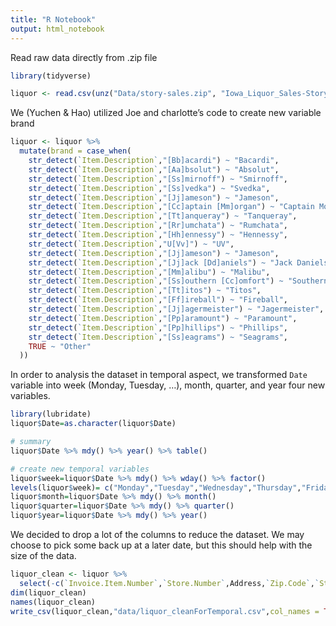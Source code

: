 ```yaml
---
title: "R Notebook"
output: html_notebook
---
```


Read raw data directly from .zip file 

```r
library(tidyverse)

liquor <- read.csv(unz("Data/story-sales.zip", "Iowa_Liquor_Sales-Story.csv"))
```

We (Yuchen & Hao) utilized Joe and charlotte's code to create new variable brand
```r
liquor <- liquor %>%
  mutate(brand = case_when(
    str_detect(`Item.Description`,"[Bb]acardi") ~ "Bacardi",
    str_detect(`Item.Description`,"[Aa]bsolut") ~ "Absolut",
    str_detect(`Item.Description`,"[Ss]mirnoff") ~ "Smirnoff",
    str_detect(`Item.Description`,"[Ss]vedka") ~ "Svedka",
    str_detect(`Item.Description`,"[Jj]ameson") ~ "Jameson",
    str_detect(`Item.Description`,"[Cc]aptain [Mm]organ") ~ "Captain Morgan",
    str_detect(`Item.Description`,"[Tt]anqueray") ~ "Tanqueray",
    str_detect(`Item.Description`,"[Rr]umchata") ~ "Rumchata",
    str_detect(`Item.Description`,"[Hh]ennessy") ~ "Hennessy",
    str_detect(`Item.Description`,"U[Vv]") ~ "UV",
    str_detect(`Item.Description`,"[Jj]ameson") ~ "Jameson",
    str_detect(`Item.Description`,"[Jj]ack [Dd]aniels") ~ "Jack Daniels",
    str_detect(`Item.Description`,"[Mm]alibu") ~ "Malibu",
    str_detect(`Item.Description`,"[Ss]outhern [Cc]omfort") ~ "Southern Comfort",
    str_detect(`Item.Description`,"[Tt]itos") ~ "Titos",
    str_detect(`Item.Description`,"[Ff]ireball") ~ "Fireball",
    str_detect(`Item.Description`,"[Jj]agermeister") ~ "Jagermeister",
    str_detect(`Item.Description`,"[Pp]aramount") ~ "Paramount",
    str_detect(`Item.Description`,"[Pp]hillips") ~ "Phillips",
    str_detect(`Item.Description`,"[Ss]eagrams") ~ "Seagrams",
    TRUE ~ "Other"
  ))

```

In order to analysis the dataset in temporal aspect, we transformed `Date` variable into week (Monday, Tuesday, ...), month, quarter, and year four new variables.
```r
library(lubridate)
liquor$Date=as.character(liquor$Date)

# summary
liquor$Date %>% mdy() %>% year() %>% table()

# create new temporal variables
liquor$week=liquor$Date %>% mdy() %>% wday() %>% factor()
levels(liquor$week)= c("Monday","Tuesday","Wednesday","Thursday","Friday","Saturday")
liquor$month=liquor$Date %>% mdy() %>% month()
liquor$quarter=liquor$Date %>% mdy() %>% quarter()
liquor$year=liquor$Date %>% mdy() %>% year()

```

We decided to drop a lot of the columns to reduce the dataset. We may choose to pick some back up at a later date, but this should help with the size of the data.

```r
liquor_clean <- liquor %>%
  select(-c(`Invoice.Item.Number`,`Store.Number`,Address,`Zip.Code`,`Store.Location`,`County.Number`,County,`Vendor.Number`,`Item.Number`))
dim(liquor_clean)
names(liquor_clean)
write_csv(liquor_clean,"data/liquor_cleanForTemporal.csv",col_names = TRUE)
```

